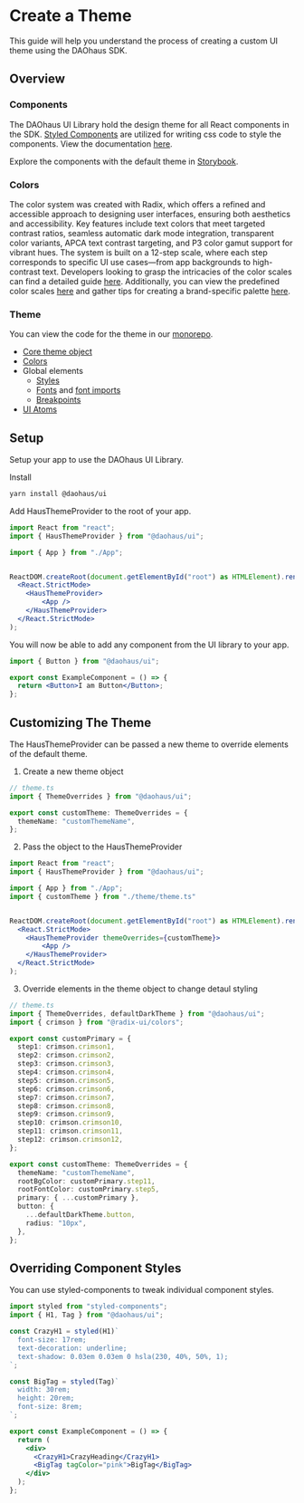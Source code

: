 # Create a Theme

This guide will help you understand the process of creating a custom UI theme using the DAOhaus SDK.

## Overview

### Components

The DAOhaus UI Library hold the design theme for all React components in the SDK. [Styled Components](https://styled-components.com/) are utilized for writing css code to style the components. View the documentation [here](https://styled-components.com/).

Explore the components with the default theme in [Storybook](https://storybook.daohaus.fun/).

### Colors

The color system was created with Radix, which offers a refined and accessible approach to designing user interfaces, ensuring both aesthetics and accessibility. Key features include text colors that meet targeted contrast ratios, seamless automatic dark mode integration, transparent color variants, APCA text contrast targeting, and P3 color gamut support for vibrant hues. The system is built on a 12-step scale, where each step corresponds to specific UI use cases—from app backgrounds to high-contrast text. Developers looking to grasp the intricacies of the color scales can find a detailed guide [here](https://www.radix-ui.com/colors/docs/palette-composition/understanding-the-scale). Additionally, you can view the predefined color scales [here](https://www.radix-ui.com/colors/docs/palette-composition/scales) and gather tips for creating a brand-specific palette [here](https://www.radix-ui.com/colors/docs/palette-composition/composing-a-palette).

### Theme

You can view the code for the theme in our [monorepo](https://github.com/HausDAO/monorepo/tree/develop/libs/ui/src/theme).

- [Core theme object](https://github.com/HausDAO/monorepo/blob/develop/libs/ui/src/theme/theme.ts)
- [Colors](https://github.com/HausDAO/monorepo/blob/develop/libs/ui/src/theme/global/colors.ts)
- Global elements
  - [Styles](https://github.com/HausDAO/monorepo/blob/develop/libs/ui/src/theme/global/globalStyles.ts)
  - [Fonts](https://github.com/HausDAO/monorepo/blob/develop/libs/ui/src/theme/global/font.ts) and [font imports](https://github.com/HausDAO/monorepo/blob/develop/libs/ui/src/theme/global/fonts.css)
  - [Breakpoints](https://github.com/HausDAO/monorepo/blob/develop/libs/ui/src/theme/global/breakpoints.ts)
- [UI Atoms](https://github.com/HausDAO/monorepo/tree/develop/libs/ui/src/theme/atoms)

## Setup

Setup your app to use the DAOhaus UI Library.

Install

```bash
yarn install @daohaus/ui
```

Add HausThemeProvider to the root of your app.

```jsx
import React from "react";
import { HausThemeProvider } from "@daohaus/ui";

import { App } from "./App";


ReactDOM.createRoot(document.getElementById("root") as HTMLElement).render(
  <React.StrictMode>
    <HausThemeProvider>
        <App />
    </HausThemeProvider>
  </React.StrictMode>
);
```

You will now be able to add any component from the UI library to your app.

```jsx
import { Button } from "@daohaus/ui";

export const ExampleComponent = () => {
  return <Button>I am Button</Button>;
};
```

## Customizing The Theme

The HausThemeProvider can be passed a new theme to override elements of the default theme.

1. Create a new theme object

```ts
// theme.ts
import { ThemeOverrides } from "@daohaus/ui";

export const customTheme: ThemeOverrides = {
  themeName: "customThemeName",
};
```

2. Pass the object to the HausThemeProvider

```jsx
import React from "react";
import { HausThemeProvider } from "@daohaus/ui";

import { App } from "./App";
import { customTheme } from "./theme/theme.ts"


ReactDOM.createRoot(document.getElementById("root") as HTMLElement).render(
  <React.StrictMode>
    <HausThemeProvider themeOverrides={customTheme}>
        <App />
    </HausThemeProvider>
  </React.StrictMode>
);
```

3. Override elements in the theme object to change detaul styling

```ts
// theme.ts
import { ThemeOverrides, defaultDarkTheme } from "@daohaus/ui";
import { crimson } from "@radix-ui/colors";

export const customPrimary = {
  step1: crimson.crimson1,
  step2: crimson.crimson2,
  step3: crimson.crimson3,
  step4: crimson.crimson4,
  step5: crimson.crimson5,
  step6: crimson.crimson6,
  step7: crimson.crimson7,
  step8: crimson.crimson8,
  step9: crimson.crimson9,
  step10: crimson.crimson10,
  step11: crimson.crimson11,
  step12: crimson.crimson12,
};

export const customTheme: ThemeOverrides = {
  themeName: "customThemeName",
  rootBgColor: customPrimary.step11,
  rootFontColor: customPrimary.step5,
  primary: { ...customPrimary },
  button: {
    ...defaultDarkTheme.button,
    radius: "10px",
  },
};
```

## Overriding Component Styles

You can use styled-components to tweak individual component styles.

```jsx
import styled from "styled-components";
import { H1, Tag } from "@daohaus/ui";

const CrazyH1 = styled(H1)`
  font-size: 17rem;
  text-decoration: underline;
  text-shadow: 0.03em 0.03em 0 hsla(230, 40%, 50%, 1);
`;

const BigTag = styled(Tag)`
  width: 30rem;
  height: 20rem;
  font-size: 8rem;
`;

export const ExampleComponent = () => {
  return (
    <div>
      <CrazyH1>CrazyHeading</CrazyH1>
      <BigTag tagColor="pink">BigTag</BigTag>
    </div>
  );
};
```


